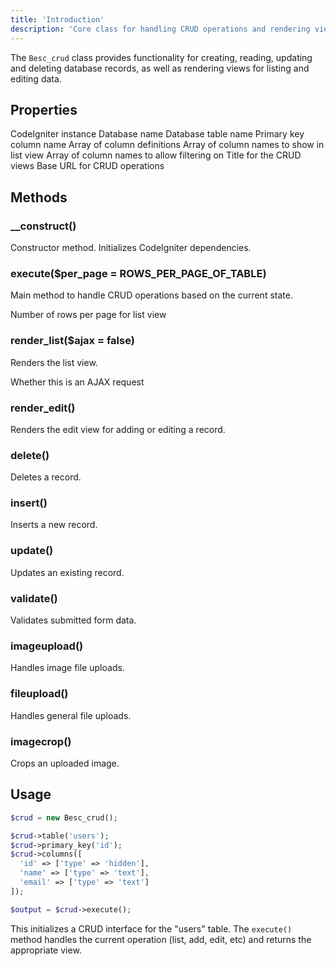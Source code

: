 ```yaml
---
title: 'Introduction'
description: 'Core class for handling CRUD operations and rendering views'
---
```


The `Besc_crud` class provides functionality for creating, reading, updating and deleting database records, as well as rendering views for listing and editing data.

## Properties

<ResponseField name="ci" type="object">
  CodeIgniter instance
</ResponseField>

<ResponseField name="db_name" type="string">
  Database name
</ResponseField>

<ResponseField name="db_table" type="string">
  Database table name
</ResponseField>

<ResponseField name="db_primary_key" type="string">
  Primary key column name
</ResponseField>

<ResponseField name="db_columns" type="array">
  Array of column definitions
</ResponseField>

<ResponseField name="list_columns" type="array">
  Array of column names to show in list view
</ResponseField>

<ResponseField name="filter_columns" type="array">
  Array of column names to allow filtering on
</ResponseField>

<ResponseField name="title" type="string">
  Title for the CRUD views
</ResponseField>

<ResponseField name="base_url" type="string">
  Base URL for CRUD operations
</ResponseField>

## Methods

### __construct()

Constructor method. Initializes CodeIgniter dependencies.

### execute($per_page = ROWS_PER_PAGE_OF_TABLE)

Main method to handle CRUD operations based on the current state.

<ParamField body="per_page" type="integer">
  Number of rows per page for list view
</ParamField>

### render_list($ajax = false)

Renders the list view.

<ParamField body="ajax" type="boolean">
  Whether this is an AJAX request
</ParamField>

### render_edit()

Renders the edit view for adding or editing a record.

### delete()

Deletes a record.

### insert()

Inserts a new record.

### update()

Updates an existing record.

### validate()

Validates submitted form data.

### imageupload()

Handles image file uploads.

### fileupload()

Handles general file uploads.

### imagecrop()

Crops an uploaded image.

## Usage

```php
$crud = new Besc_crud();

$crud->table('users');
$crud->primary_key('id');
$crud->columns([
  'id' => ['type' => 'hidden'],
  'name' => ['type' => 'text'],
  'email' => ['type' => 'text']
]);

$output = $crud->execute();
```

This initializes a CRUD interface for the "users" table. The `execute()` method handles the current operation (list, add, edit, etc) and returns the appropriate view.